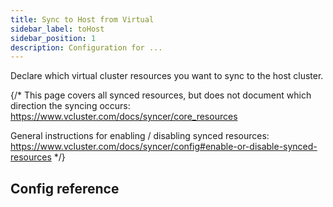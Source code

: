 ```yaml
---
title: Sync to Host from Virtual
sidebar_label: toHost
sidebar_position: 1
description: Configuration for ...
---
```



Declare which virtual cluster resources you want to sync to the host cluster.

{/*
This page covers all synced resources, but does not document which direction the syncing occurs:
https://www.vcluster.com/docs/syncer/core_resources

General instructions for enabling / disabling synced resources:
https://www.vcluster.com/docs/syncer/config#enable-or-disable-synced-resources
*/}

<SyncToHostResources/>

## Config reference

<SyncToHost/>